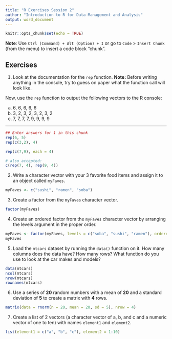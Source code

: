 ```yaml
---
title: "R Exercises Session 2"
author: "Introduction to R for Data Management and Analysis"
output: word_document
---
```


```r
knitr::opts_chunk$set(echo = TRUE)
```

**Note**: Use `Ctrl (Command) + Alt (Option) + I` or go to `Code` >
`Insert Chunk` (from the menu) to insert a code block "chunk".

## Exercises

1. Look at the documentation for the `rep` function.
**Note:** Before writing anything in the console, try to guess on paper what the
function call will look like.

Now, use the `rep` function to output the following vectors to the R console:

a) 6, 6, 6, 6, 6
b) 3, 2, 3, 2, 3, 2, 3, 2
c) 7, 7, 7, 7, 9, 9, 9, 9

---

```r
## Enter answers for 1 in this chunk
rep(6, 5)
rep(c(3,2), 4)

rep(c(7,9), each = 4)

# also accepted:
c(rep(7, 4), rep(9, 4))
```


2. Write a character vector with your 3 favorite food items and assign it to an
object called `myFaves`.

```r
myFaves <- c("sushi", "ramen", "soba")
```

3. Create a factor from the `myFaves` character vector.

```r
factor(myFaves)
```


4. Create an ordered factor from the `myFaves` character vector by arranging the
levels argument in the proper order.

```r
myFaves <- factor(myFaves, levels = c("soba", "sushi", "ramen"), ordered = TRUE)
myFaves
```

5. Load the `mtcars` dataset by running the `data()` function on it. How many
columns does the data have? How many rows? What function do you use to look at
the car makes and models?

```r
data(mtcars)
ncol(mtcars)
nrow(mtcars)
rownames(mtcars)
```

6. Use a series of **20** random numbers with a mean of **20** and a standard
deviation of **5** to create a matrix with **4** rows.

```r
matrix(data = rnorm(n = 20, mean = 20, sd = 5), nrow = 4)
```

7. Create a list of 2 vectors (a character vector of a, b, and c and a numeric
vector of one to ten) with names `element1` and `element2`.

```r
list(element1 = c("a", "b", "c"), element2 = 1:10)
```

